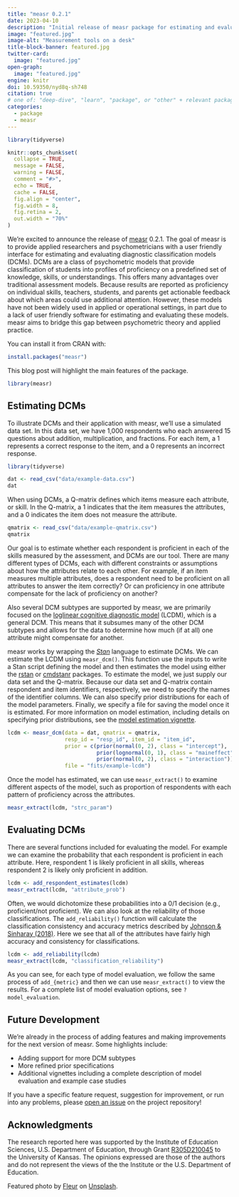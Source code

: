 ```yaml
---
title: "measr 0.2.1"
date: 2023-04-10
description: "Initial release of measr package for estimating and evaluating diagnostic classification models."
image: "featured.jpg"
image-alt: "Measurement tools on a desk"
title-block-banner: featured.jpg
twitter-card:
  image: "featured.jpg"
open-graph:
  image: "featured.jpg"
engine: knitr
doi: 10.59350/nyd8q-sh748
citation: true
# one of: "deep-dive", "learn", "package", or "other" + relevant packages
categories:
  - package
  - measr
---
```


```r
library(tidyverse)

knitr::opts_chunk$set(
  collapse = TRUE,
  message = FALSE,
  warning = FALSE,
  comment = "#>",
  echo = TRUE,
  cache = FALSE,
  fig.align = "center",
  fig.width = 8,
  fig.retina = 2,
  out.width = "70%"
)
```

We're excited to announce the release of [measr](https://measr.info) 0.2.1.
The goal of measr is to provide applied researchers and psychometricians with a user friendly interface for estimating and evaluating diagnostic classification models (DCMs).
DCMs are a class of psychometric models that provide classification of students into profiles of proficiency on a predefined set of knowledge, skills, or understandings.
This offers many advantages over traditional assessment models.
Because results are reported as proficiency on individual skills, teachers, students, and parents get actionable feedback about which areas could use additional attention.
However, these models have not been widely used in applied or operational settings, in part due to a lack of user friendly software for estimating and evaluating these models.
measr aims to bridge this gap between psychometric theory and applied practice.

You can install it from CRAN with:

```r
install.packages("measr")
```

This blog post will highlight the main features of the package.

```r
library(measr)
```

## Estimating DCMs

To illustrate DCMs and their application with measr, we'll use a simulated data set.
In this data set, we have 1,000 respondents who each answered 15 questions about addition, multiplication, and fractions.
For each item, a 1 represents a correct response to the item, and a 0 represents an incorrect response.

```r
library(tidyverse)

dat <- read_csv("data/example-data.csv")
dat
```

When using DCMs, a Q-matrix defines which items measure each attribute, or skill.
In the Q-matrix, a 1 indicates that the item measures the attributes, and a 0 indicates the item does not measure the attribute.

```r
qmatrix <- read_csv("data/example-qmatrix.csv")
qmatrix
```

Our goal is to estimate whether each respondent is proficient in each of the skills measured by the assessment, and DCMs are our tool.
There are many different types of DCMs, each with different constraints or assumptions about how the attributes relate to each other.
For example, if an item measures multiple attributes, does a respondent need to be proficient on all attributes to answer the item correctly?
Or can proficiency in one attribute compensate for the lack of proficiency on another?

Also several DCM subtypes are supported by measr, we are primarily focused on the [loglinear cognitive diagnostic model](https://link.springer.com/article/10.1007/s11336-008-9089-5) (LCDM), which is a general DCM.
This means that it subsumes many of the other DCM subtypes and allows for the data to determine how much (if at all) one attribute might compensate for another.

measr works by wrapping the [*Stan*](https://mc-stan.org) language to estimate DCMs.
We can estimate the LCDM using `measr_dcm()`.
This function use the inputs to write a Stan script defining the model and then estimates the model using either the [rstan](https://mc-stan.org/rstan/) or [cmdstanr](https://mc-stan.org/cmdstanr/) packages.
To estimate the model, we just supply our data set and the Q-matrix.
Because our data set and Q-matrix contain respondent and item identifiers, respectively, we need to specify the names of the identifier columns.
We can also specify prior distributions for each of the model parameters.
Finally, we specify a file for saving the model once it is estimated.
For more information on model estimation, including details on specifying prior distributions, see the [model estimation vignette](https://measr.info/articles/model-estimation.html).

```r
lcdm <- measr_dcm(data = dat, qmatrix = qmatrix,
                  resp_id = "resp_id", item_id = "item_id", 
                  prior = c(prior(normal(0, 2), class = "intercept"),
                            prior(lognormal(0, 1), class = "maineffect"),
                            prior(normal(0, 2), class = "interaction")),
                  file = "fits/example-lcdm")
```

Once the model has estimated, we can use `measr_extract()` to examine different aspects of the model, such as proportion of respondents with each pattern of proficiency across the attributes.

```r
measr_extract(lcdm, "strc_param")
```

## Evaluating DCMs

There are several functions included for evaluating the model.
For example we can examine the probability that each respondent is proficient in each attribute.
Here, respondent 1 is likely proficient in all skills, whereas respondent 2 is likely only proficient in addition.

```r
lcdm <- add_respondent_estimates(lcdm)
measr_extract(lcdm, "attribute_prob")
```

Often, we would dichotomize these probabilities into a 0/1 decision (e.g., proficient/not proficient).
We can also look at the reliability of those classifications.
The `add_reliability()` function will calculate the classification consistency and accuracy metrics described by [Johnson & Sinharay (2018)](https://doi.org/10.1111/jedm.12196).
Here we see that all of the attributes have fairly high accuracy and consistency for classifications.

```r
lcdm <- add_reliability(lcdm)
measr_extract(lcdm, "classification_reliability")
```

As you can see, for each type of model evaluation, we follow the same process of `add_{metric}` and then we can use `measr_extract()` to view the results.
For a complete list of model evaluation options, see `?model_evaluation`.

## Future Development

We're already in the process of adding features and making improvements for the next version of measr.
Some highlights include:

* Adding support for more DCM subtypes
* More refined prior specifications
* Additional vignettes including a complete description of model evaluation and example case studies

If you have a specific feature request, suggestion for improvement, or run into any problems, please [open an issue](https://github.com/r-dcm/measr/issues) on the project repository!

## Acknowledgments {.appendix}

The research reported here was supported by the Institute of Education Sciences, U.S. Department of Education, through Grant [R305D210045](https://ies.ed.gov/funding/grantsearch/details.asp?ID=4546) to the University of Kansas. The opinions expressed are those of the authors and do not represent the views of the the Institute or the U.S. Department of Education.

Featured photo by <a href="https://unsplash.com/@yer_a_wizard?utm_content=creditCopyText&utm_medium=referral&utm_source=unsplash">Fleur</a> on <a href="https://unsplash.com/photos/drafting-instruments-on-top-of-table-dQf7RZhMOJU?utm_content=creditCopyText&utm_medium=referral&utm_source=unsplash">Unsplash</a>.
  
